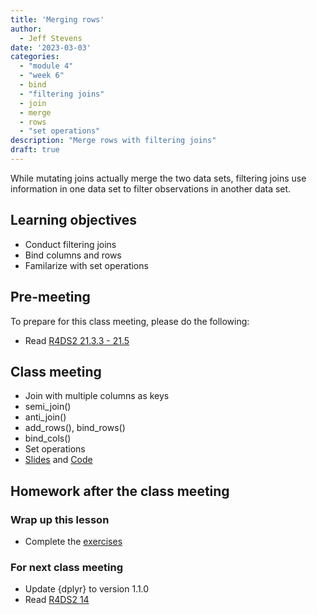 ```yaml
---
title: 'Merging rows'
author:
  - Jeff Stevens
date: '2023-03-03'
categories: 
  - "module 4"
  - "week 6"
  - bind
  - "filtering joins"
  - join
  - merge
  - rows
  - "set operations"
description: "Merge rows with filtering joins"
draft: true
---
```


While mutating joins actually merge the two data sets, filtering joins use information in one data set to filter observations in another data set.

## Learning objectives

* Conduct filtering joins
* Bind columns and rows
* Familarize with set operations

## Pre-meeting

To prepare for this class meeting, please do the following:

* Read [R4DS2 21.3.3 - 21.5](https://r4ds.hadley.nz/joins.html#filtering-joins){target='_blank'}

## Class meeting

* Join with multiple columns as keys
* semi_join()
* anti_join()
* add_rows(), bind_rows()
* bind_cols()
* Set operations
* [Slides](../../slides/18_mergingrows.qmd){target="_blank"} and [Code](../../code/18_mergingrows.html){target="_blank"}

## Homework after the class meeting
### Wrap up this lesson

* Complete the [exercises](https://jeffreyrstevens.shinyapps.io/dpavir2025_18_mergingrows){target='_blank'}

### For next class meeting

* Update {dplyr} to version 1.1.0
* Read [R4DS2 14](https://r4ds.hadley.nz/numbers.html){target='_blank'}
